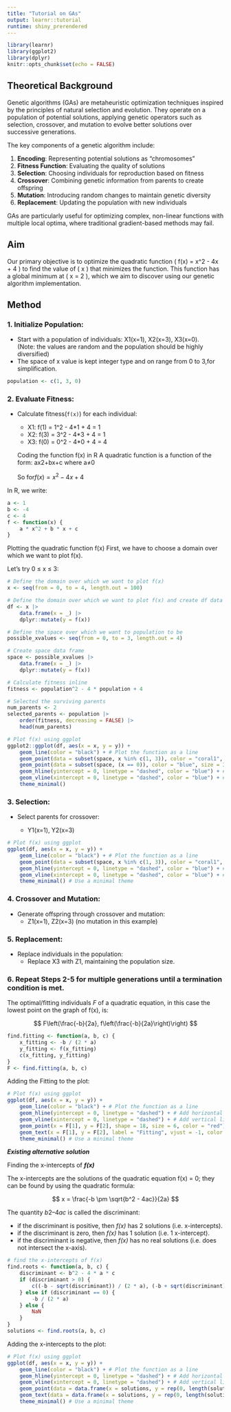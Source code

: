 ---
title: "Tutorial on GAs"
output: learnr::tutorial
runtime: shiny_prerendered
---

```{r setup, include=FALSE}
library(learnr)
library(ggplot2)
library(dplyr)
knitr::opts_chunk$set(echo = FALSE)
```

## Theoretical Background

Genetic algorithms (GAs) are metaheuristic optimization techniques inspired by the principles of natural selection and evolution. They operate on a population of potential solutions, applying genetic operators such as selection, crossover, and mutation to evolve better solutions over successive generations.

The key components of a genetic algorithm include:

1. **Encoding**: Representing potential solutions as "chromosomes"
2. **Fitness Function**: Evaluating the quality of solutions
3. **Selection**: Choosing individuals for reproduction based on fitness
4. **Crossover**: Combining genetic information from parents to create offspring
5. **Mutation**: Introducing random changes to maintain genetic diversity
6. **Replacement**: Updating the population with new individuals

GAs are particularly useful for optimizing complex, non-linear functions with multiple local optima, where traditional gradient-based methods may fail.

## Aim

Our primary objective is to optimize the quadratic function \( f(x) = x^2 - 4x + 4 \) to find the value of \( x \) that minimizes the function. This function has a global minimum at \( x = 2 \), which we aim to discover using our genetic algorithm implementation.

## Method

### 1.  Initialize Population:

  -   Start with a population of individuals: X1(x=1), X2(x=3), X3(x=0).\
  (Note: the values are random and the population should be highly diversified)
  -   The space of x value is kept integer type and on range from 0 to 3,for simplification.
    
```{r}
population <- c(1, 3, 0)
```
    
### 2.  Evaluate Fitness:

  -   Calculate fitness(`f(x)`) for each individual:

      -   X1: f(1) = 1\^2 - 4\*1 + 4 = 1
      -   X2: f(3) = 3\^2 - 4\*3 + 4 = 1
      -   X3: f(0) = 0\^2 - 4\*0 + 4 = 4

      Coding the function f(x) in R A quadratic function is a function of the form: ax2+bx+c where a≠0

      So for$f(x) = x^2 - 4x + 4$

In R, we write:

```{r}
a <- 1
b <- -4
c <- 4
f <- function(x) {
    a * x^2 + b * x + c
}
```


Plotting the quadratic function f(x) First, we have to choose a domain over which we want to plot f(x).

Let’s try 0 ≤ x ≤ 3:

```{r initial_poputation, out.width="70%", fig.cap=""}
# Define the domain over which we want to plot f(x)
x <- seq(from = 0, to = 4, length.out = 100)

# Define the domain over which we want to plot f(x) and create df data frame
df <- x |>
    data.frame(x = _) |>
    dplyr::mutate(y = f(x))

# Define the space over which we want to population to be
possible_xvalues <- seq(from = 0, to = 3, length.out = 4)

# Create space data frame
space <- possible_xvalues |>
    data.frame(x = _) |>
    dplyr::mutate(y = f(x))

# Calculate fitness inline
fitness <- population^2 - 4 * population + 4

# Selected the surviving parents
num_parents <- 2
selected_parents <- population |>
    order(fitness, decreasing = FALSE) |>
    head(num_parents)

# Plot f(x) using ggplot
ggplot2::ggplot(df, aes(x = x, y = y)) +
    geom_line(color = "black") + # Plot the function as a line
    geom_point(data = subset(space, x %in% c(1, 3)), color = "coral1", size = 3, shape = 8) + # Plot points at x=1 and x=3
    geom_point(data = subset(space, (x == 0)), color = "blue", size = 3, shape = 8) + # Plot a point at x=0
    geom_hline(yintercept = 0, linetype = "dashed", color = "blue") + # Add horizontal line at y=0
    geom_vline(xintercept = 0, linetype = "dashed", color = "blue") + # Add vertical line at x=0
    theme_minimal()
```

### 3.  Selection:

  -   Select parents for crossover:

      -   Y1(x=1), Y2(x=3)

```{r selection, out.width="70%", fig.cap=""}
# Plot f(x) using ggplot
ggplot(df, aes(x = x, y = y)) +
    geom_line(color = "black") + # Plot the function as a line
    geom_point(data = subset(space, x %in% c(1, 3)), color = "coral1", size = 6, shape = 8) + # Plot points at x=1 and x=3
    geom_hline(yintercept = 0, linetype = "dashed", color = "blue") + # Add horizontal line at y=0
    geom_vline(xintercept = 0, linetype = "dashed", color = "blue") + # Add vertical line at x=0
    theme_minimal() # Use a minimal theme
```

### 4.  Crossover and Mutation:
   
  -   Generate offspring through crossover and mutation:
      -   Z1(x=1), Z2(x=3) (no mutation in this example)
      
### 5.  Replacement:

  -   Replace individuals in the population:
      -   Replace X3 with Z1, maintaining the population size.
      
### 6.  Repeat Steps 2-5 for multiple generations until a termination condition is met.

The optimal/fitting individuals *F* of a quadratic equation, in this case the lowest point on the graph of f(x), is: 

$$
F\left(\frac{-b}{2a}, f\left(\frac{-b}{2a}\right)\right)
$$

```{r fitting, out.width="70%", fig.cap=""}
find.fitting <- function(a, b, c) {
    x_fitting <- -b / (2 * a)
    y_fitting <- f(x_fitting)
    c(x_fitting, y_fitting)
}
F <- find.fitting(a, b, c)
```

Adding the Fitting to the plot:

```{r fitting_plot, out.width="70%", fig.cap=""}
# Plot f(x) using ggplot
ggplot(df, aes(x = x, y = y)) +
    geom_line(color = "black") + # Plot the function as a line
    geom_hline(yintercept = 0, linetype = "dashed") + # Add horizontal line at y=0
    geom_vline(xintercept = 0, linetype = "dashed") + # Add vertical line at x=0
    geom_point(x = F[1], y = F[2], shape = 18, size = 6, color = "red") + # Plot the vertex
    geom_text(x = F[1], y = F[2], label = "Fitting", vjust = -1, color = "red", size = 5) + # Add label next to the vertex
    theme_minimal() # Use a minimal theme
```

***Existing alternative solution***



Finding the x-intercepts of ***f(x)***

The x-intercepts are the solutions of the quadratic equation f(x) = 0; they can be found by using the quadratic formula:

$$
x = \frac{-b \pm \sqrt{b^2 - 4ac}}{2a}
$$

The quantity $b2–4ac$ is called the discriminant:

-   if the discriminant is positive, then *f(x)* has 2 solutions (i.e. x-intercepts).
-   if the discriminant is zero, then *f(x)* has 1 solution (i.e. 1 x-intercept).
-   if the discriminant is negative, then *f(x)* has no real solutions (i.e. does not intersect the x-axis).


```{r function_intercepts}
# find the x-intercepts of f(x)
find.roots <- function(a, b, c) {
    discriminant <- b^2 - 4 * a * c
    if (discriminant > 0) {
        c((-b - sqrt(discriminant)) / (2 * a), (-b + sqrt(discriminant)) / (2 * a))
    } else if (discriminant == 0) {
        -b / (2 * a)
    } else {
        NaN
    }
}
solutions <- find.roots(a, b, c)
```

Adding the x-intercepts to the plot:
```{r plot_intercepts, out.width="70%", fig.cap=""}
# Plot f(x) using ggplot
ggplot(df, aes(x = x, y = y)) +
    geom_line(color = "black") + # Plot the function as a line
    geom_hline(yintercept = 0, linetype = "dashed") + # Add horizontal line at y=0
    geom_vline(xintercept = 0, linetype = "dashed") + # Add vertical line at x=0
    geom_point(data = data.frame(x = solutions, y = rep(0, length(solutions))), shape = 18, size = 6, color = "red") + # Plot x-intercepts
    geom_text(data = data.frame(x = solutions, y = rep(0, length(solutions)), label = "Fitting(x-intercept)"), aes(label = label), vjust = -1, color = "red", size = 5) + # Add labels next to x-intercepts
    theme_minimal() # Use a minimal theme
```

